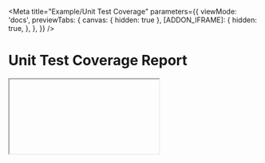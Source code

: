 
<Meta
  title="Example/Unit Test Coverage"
  parameters={{
    viewMode: 'docs',
    previewTabs: {
      canvas: { hidden: true },
      [ADDON_IFRAME]: {
        hidden: true,
      },
    },
  }}
/>

# Unit Test Coverage Report

<IFrame
  url="./test/coverage/storybook/lcov-report/index.html"
  allowFullscreen="true"
/>
